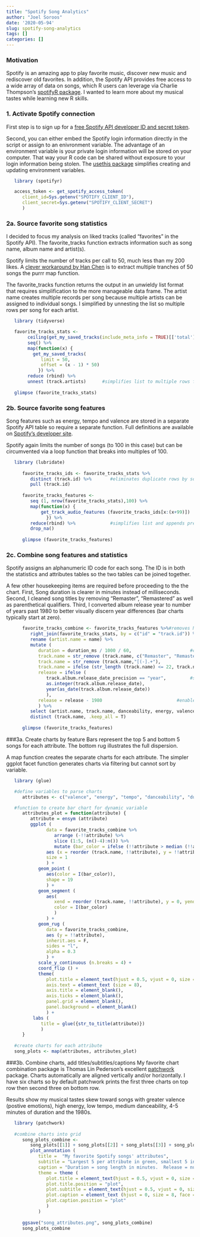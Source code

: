 ```yaml
---
title: "Spotify Song Analytics"
author: "Joel Soroos"
date: '2020-05-94'
slug: spotify-song-analytics
tags: []
categories: []
---
```



### Motivation
Spotify is an amazing app to play favorite music, discover new music and rediscover old favorites.  In addition, the Spotify API provides free access to a wide array of data on songs, which R users can leverage via Charlie Thompson's [spotifyR package](https://www.rdocumentation.org/packages/spotifyr/versions/2.1.1).  I wanted to learn more about my musical tastes while learning new R skills.

### 1. Activate Spotify connection
First step is to sign up for a [free Spotify API developer ID and secret token](https://developer.spotify.com/).

Second, you can either embed the Spotify login information directly in the script or assign to an enivronment variable.  The advantage of an environment variable is your private login information will be stored on your computer.  That way your R code can be shared without exposure to your login information being stolen.  The [usethis package](https://community.rstudio.com/t/how-to-set-a-variable-in-renviron/5029/4) simplifies creating and updating environment variables. 
```r

   library (spotifyr)

   access_token <- get_spotify_access_token(
      client_id=Sys.getenv("SPOTIFY_CLIENT_ID"),
      client_secret=Sys.getenv("SPOTIFY_CLIENT_SECRET")
      )
```


### 2a. Source favorite song statistics
I decided to focus my analysis on liked tracks (called "favorites" in the Spotify API).  The favorite_tracks function extracts information such as song name, album name and artist(s).

Spotify limits the number of tracks per call to 50, much less than my 200 likes.  A [clever workaround by Han Chen](https://rpubs.com/womeimingzi11/how_my_spotify_looks_like) is to extract multiple tranches of 50 songs the purrr map function.  

The favorite_tracks function returns the output in an unwieldy list format that requires simplification to the more manageable data frame.  The artist name creates multiple records per song because multiple artists can be assigned to individual songs.  I simplified by unnesting the list so multiple rows per song for each artist. 
```r

   library (tidyverse)

   favorite_tracks_stats <-
        ceiling(get_my_saved_tracks(include_meta_info = TRUE)[['total']] / 50) %>%
        seq() %>%
        map(function(x) {           
          get_my_saved_tracks(
             limit = 50,
             offset = (x - 1) * 50)
            }) %>% 
        reduce (rbind) %>%
        unnest (track.artists)      #simplifies list to multiple rows for tracks with two artists
   
   glimpse (favorite_tracks_stats)
```


### 2b.  Source favorite song features
Song features such as energy, tempo and valence are stored in a separate Spotify API table so require a separate function.  Full definitions are available on [Spotify's developer site](https://github.com/rfordatascience/tidytuesday/blob/master/data/2020/2020-01-21/readme.md).

Spotify again limits the number of songs (to 100 in this case) but can be circumvented via a loop function that breaks into multiples of 100.
```r
   
   library (lubridate)
   
      favorite_tracks_ids <- favorite_tracks_stats %>%
         distinct (track.id) %>%       #eliminates duplicate rows by songs with > 1 artist (picks 1st)
         pull (track.id)
      
      favorite_tracks_features <- 
         seq (1, nrow(favorite_tracks_stats),100) %>%
         map(function(x) {
             get_track_audio_features (favorite_tracks_ids[x:(x+99)])   #circumvents max of 100 track IDs
               }) %>%
         reduce(rbind) %>%             #simplifies list and appends previously nested frames
         drop_na()
      
      glimpse (favorite_tracks_features)
```


### 2c.  Combine song features and statistics
Spotify assigns an alphanumeric ID code for each song.  The ID is in both the statistics and attributes tables so the two tables can be joined together.

A few other housekeeping items are required before proceeding to the the chart.  First, Song duration is clearer in minutes instead of milliseconds.  Second, I cleaned song titles by removing "Remaster", "Remastered" as well as  parenthetical qualifiers.  Third, I converted album release year to number of years past 1980 to better visually discern year differences (bar charts typically start at zero).
```r
      favorite_tracks_combine <- favorite_tracks_features %>%#removes N/As resulting from liked song totals less than 100 multiple
         right_join(favorite_tracks_stats, by = c("id" = "track.id")) %>%
         rename (artist.name = name) %>%
         mutate (
            duration = duration_ms / 1000 / 60,                      #converts milliseconds to minutes
            track.name = str_remove (track.name, c("Remaster", "Remastered")),
            track.name = str_remove (track.name,"[(-].+"),          
            track.name = ifelse (str_length (track.name) <= 22, track.name, str_extract(track.name, "^.{22}")),
            release = ifelse (
               track.album.release_date_precision == "year",         #some songs only lists years not dates
               as.integer(track.album.release_date),
               year(as_date(track.album.release_date))
               ),
            release = release - 1980                            #enables bar charts to start at 0
            ) %>%
         select (artist.name, track.name, danceability, energy, valence, tempo, duration, release) %>%
         distinct (track.name, .keep_all = T)
      
      glimpse (favorite_tracks_features)
```


###3a.  Create charts by feature
Bars represent the top 5 and bottom 5 songs for each attribute.  The bottom rug illustrates the full dispersion.  

A map function creates the separate charts for each attribute.  The simpler ggplot facet function generates charts via filtering but cannot sort by variable.
```r

   library (glue)

   #define variables to parse charts
      attributes <- c("valence", "energy", "tempo", "danceability", "duration", "release")

   #function to create bar chart for dynamic variable
      attributes_plot = function(attribute) {
         attribute = ensym (attribute)
         ggplot (
               data = favorite_tracks_combine %>%
                  arrange (-!!attribute) %>%
                  slice (1:5, (n()-4):n()) %>%
                  mutate (bar_color = ifelse (!!attribute > median (!!attribute), "Lightgreen", "Red")),
               aes (x = reorder (track.name, !!attribute), y = !!attribute), 
               size = 1
               ) +
            geom_point (
               aes(color = I(bar_color)),
               shape = 19
               ) + 
            geom_segment (
               aes(
                  xend = reorder (track.name, !!attribute), y = 0, yend = !!attribute,
                  color = I(bar_color)
                  )
               ) + 
            geom_rug (
               data = favorite_tracks_combine,
               aes (y = !!attribute),
               inherit.aes = F,
               sides = "l",
               alpha = 0.3
               ) +
            scale_y_continuous (n.breaks = 4) +
            coord_flip () +
            theme(
               plot.title = element_text(hjust = 0.5, vjust = 0, size = 10, face = "bold", margin = margin (10,0,10,0)),
               axis.text = element_text (size = 8),
               axis.title = element_blank(),
               axis.ticks = element_blank(),
               panel.grid = element_blank(),
               panel.background = element_blank()
               ) +
          labs (
             title = glue({str_to_title(attribute)})
             )
      }
      
   #create charts for each attribute
   song_plots <- map(attributes, attributes_plot)
```


###3b.  Combine charts, add titles/subtitles/captions
My favorite chart combination package is Thomas Lin Pederson's excellent [patchwork](https://www.rdocumentation.org/packages/patchwork/versions/1.0.0) package.  Charts automatically are aligned vertically and/or horizontally.  I have six charts so by default patchwork prints the first three charts on top row then second three on bottom row.

Results show my musical tastes skew toward songs with greater valence (postive emotions), high energy, low tempo, medium danceability, 4-5 minutes of duration and the 1980s.
```r
  
   library (patchwork)
   
   #combine charts into grid
      song_plots_combine <- 
         song_plots[[1]] + song_plots[[2]] + song_plots[[3]] + song_plots[[4]] + song_plots[[5]] + song_plots[[6]] +
         plot_annotation (
            title =  "My favorite Spotify songs' attributes",
            subtitle = "Largest 5 per attribute in green, smallest 5 in red.  Bottom rug is entire distribution.",
            caption = "Duration = song length in minutes.  Release = number of years since 1980.  \nVisualization: Joel Soroos @soroosj    |   Data: Spotify API",
            theme = theme (
               plot.title = element_text(hjust = 0.5, vjust = 0, size = 15, face = "bold", margin = margin (0,0,5,0)),
               plot.title.position = "plot",
               plot.subtitle = element_text(hjust = 0.5, vjust = 0, size = 9, margin = margin (0,0,15,0)),
               plot.caption = element_text (hjust = 0, size = 8, face = "plain", margin = margin (15,0,0,0)),
               plot.caption.position = "plot"
               )
            )
      
      ggsave("song_attributes.png", song_plots_combine)
      song_plots_combine
```